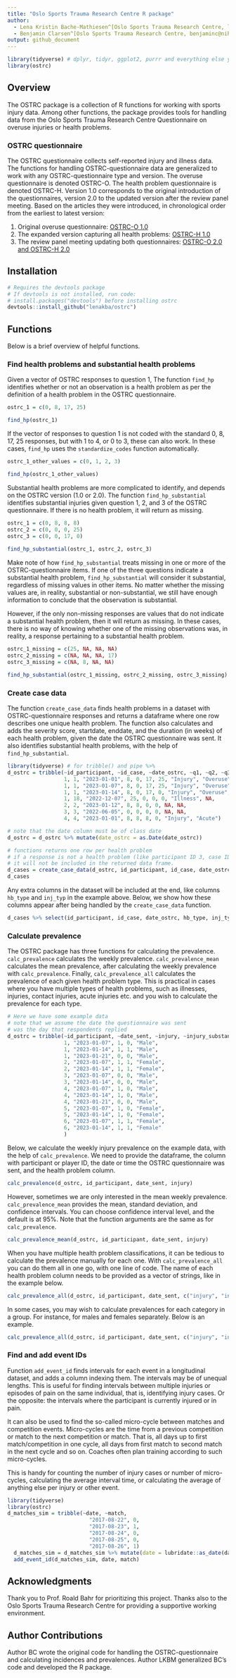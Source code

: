 ```yaml
---
title: "Oslo Sports Trauma Research Centre R package"
author:
  - Lena Kristin Bache-Mathiesen^[Oslo Sports Trauma Research Centre, lenakba22@gmail.com]
  - Benjamin Clarsen^[Oslo Sports Trauma Research Centre, benjaminc@nih.no]
output: github_document
---
```

```r
library(tidyverse) # dplyr, tidyr, ggplot2, purrr and everything else you need to survive
library(ostrc)
```

## Overview
The OSTRC package is a collection of R functions 
for working with sports injury data. Among other 
functions, the package provides tools for handling data from the 
Oslo Sports Trauma Research Centre 
Questionnaire on overuse injuries or health problems. 

### OSTRC questionnaire
The OSTRC questionnaire collects self-reported injury and illness data.   
The functions for handling OSTRC-questionnaire data are 
generalized to work with any OSTRC-questionnaire type and version.
The overuse questionnaire is denoted OSTRC-O. 
The health problem questionnaire is denoted OSTRC-H. 
Version 1.0 corresponds to the original introduction of the questionnaires, 
version 2.0 to the updated version after the review panel meeting.
Based on the articles they were introduced, 
in chronological order from the earliest to latest version:

<ol>
<li>Original overuse questionnaire: 
[OSTRC-O 1.0](doi.org/10.1136/bjsports-2012-091524)</li> 
<li>The expanded version capturing all health problems:
[OSTRC-H 1.0](doi.org/10.1136/bjsports-2012-092087)</li>
<li>The review panel meeting updating both questionnaires:
[OSTRC-O 2.0 and OSTRC-H 2.0](doi.org/10.1136/bjsports-2019-101337)</li>
</ol>

## Installation

```r
# Requires the devtools package
# If devtools is not installed, run code:
# install.packages("devtools") before installing ostrc
devtools::install_github("lenakba/ostrc")
```

## Functions
Below is a brief overview of helpful functions.

### Find health problems and substantial health problems

Given a vector of OSTRC responses to question 1, 
The function `find_hp` identifies whether or not an observation
is a health problem as per the definition of a health problem
in the OSTRC questionnaire. 

```r
ostrc_1 = c(0, 8, 17, 25)

find_hp(ostrc_1)
```

If the vector of responses to question 1 is not
coded with the standard 0, 8, 17, 25 responses,
but with 1 to 4, or 0 to 3, these can also work.
In these cases, `find_hp` uses the `standardize_codes` 
function automatically.

```r
ostrc_1_other_values = c(0, 1, 2, 3)

find_hp(ostrc_1_other_values)
```

Substantial health problems are more 
complicated to identify, and depends on
the OSTRC version (1.0 or 2.0). 
The function `find_hp_substantial`
identifies substantial injuries given 
question 1, 2, and 3 of the OSTRC questionnaire.
If there is no health problem, it will return as missing.

```r
ostrc_1 = c(0, 8, 8, 8)
ostrc_2 = c(0, 0, 0, 25)
ostrc_3 = c(0, 0, 17, 0)
   
find_hp_substantial(ostrc_1, ostrc_2, ostrc_3)
```

Make note of how `find_hp_substantial` treats missing in one
or more of the OSTRC-questionnaire items.
If one of the three questions indicate a substantial health problem,
`find_hp_substantial` will consider it substantial, 
regardless of missing values
in other items. No matter whether the missing values are, in reality,
substantial or non-substantial, we still have enough information
to conclude that the observation is substantial.

However, if the only non-missing responses
are values that do not indicate a substantial health problem,
then it will return as missing. In these cases, there is no way of knowing
whether one of the missing observations was, in reality,
a response pertaining to a substantial health problem.

```r
ostrc_1_missing = c(25, NA, NA, NA)
ostrc_2_missing = c(NA, NA, NA, 17)
ostrc_3_missing = c(NA, 8, NA, NA)

find_hp_substantial(ostrc_1_missing, ostrc_2_missing, ostrc_3_missing)
```

### Create case data

The function `create_case_data` finds 
health problems in a dataset with OSTRC-questionnaire responses
and returns a dataframe where one row describes one unique health problem.
The function also calculates and adds the severity score, startdate, enddate, 
and the duration (in weeks) of each health problem, 
given the date the OSTRC questionnaire was sent.
It also identifies substantial health problems, with the help of 
`find_hp_substantial`.

```r
library(tidyverse) # for tribble() and pipe %>% 
d_ostrc = tribble(~id_participant, ~id_case, ~date_ostrc, ~q1, ~q2, ~q3, ~q4, ~hb_type, ~inj_type,
                  1, 1, "2023-01-01", 8, 0, 17, 25, "Injury", "Overuse",
                  1, 1, "2023-01-07", 8, 0, 17, 25, "Injury", "Overuse",
                  1, 1, "2023-01-14", 8, 0, 17, 0, "Injury", "Overuse",
                  1, 18, "2022-12-07", 25, 0, 0, 0, "Illness", NA,
                  2, 2, "2023-01-12", 8, 8, 0, 0, NA, NA,
                  3, 3, "2022-06-05", 0, 0, 0, 0, NA, NA,
                  4, 4, "2023-01-01", 8, 8, 8, 0, "Injury", "Acute")

# note that the date column must be of class date
d_ostrc = d_ostrc %>% mutate(date_ostrc = as.Date(date_ostrc))

# functions returns one row per health problem
# if a response is not a health problem (like participant ID 3, case ID 3)
# it will not be included in the returned data frame.
d_cases = create_case_data(d_ostrc, id_participant, id_case, date_ostrc, q1, q2, q3, q4)
d_cases
```

Any extra columns in the dataset will be included at the end, 
like columns `hb_type` and `inj_typ` in the example above. Below,
we show how these columns appear after being handled by
the `create_case_data` function.

```r
d_cases %>% select(id_participant, id_case, date_ostrc, hb_type, inj_type)
```

### Calculate prevalence

The OSTRC package has three functions for calculating the prevalence. 
`calc_prevalence` calculates the weekly prevalence. `calc_prevalence_mean` 
calculates the mean prevalence, after calculating the weekly prevalence with `calc_prevalence`.
Finally, `calc_prevalence_all` calculates the prevalence of each given health problem type. 
This is practical in cases where you have multiple types of health problems, 
such as illnesses, injuries, contact injuries, acute injuries etc. 
and you wish to calculate the prevalence for each type.

```r
# Here we have some example data
# note that we assume the date the questionnaire was sent
# was the day that respondents replied
d_ostrc = tribble(~id_participant, ~date_sent, ~injury, ~injury_substantial, ~gender,
                  1, "2023-01-07", 1, 0, "Male",
                  1, "2023-01-14", 1, 1, "Male",
                  1, "2023-01-21", 0, 0, "Male",
                  2, "2023-01-07", 1, 1, "Female",
                  2, "2023-01-14", 1, 1, "Female",
                  3, "2023-01-07", 0, 0, "Male",
                  3, "2023-01-14", 0, 0, "Male",
                  4, "2023-01-07", 1, 0, "Male",
                  4, "2023-01-14", 1, 0, "Male",
                  4, "2023-01-21", 0, 0, "Male",
                  5, "2023-01-07", 1, 0, "Female",
                  5, "2023-01-14", 1, 0, "Female",
                  6, "2023-01-07", 1, 1, "Female",
                  6, "2023-01-14", 1, 1, "Female"
                  )
```

Below, we calculate the weekly injury prevalence on the example data, 
with the help of `calc_prevalence`. We need to provide the dataframe, 
the column with participant or player ID, 
the date or time the OSTRC questionnaire was sent, 
and the health problem column.

```r
calc_prevalence(d_ostrc, id_participant, date_sent, injury)
```

However, sometimes we are only interested in the mean weekly prevalence. 
`calc_prevalence_mean` provides the mean, standard deviation, and confidence intervals. 
You can choose confidence interval level, and the default is at 95%. 
Note that the function arguments are the same as for `calc_prevalence`. 

```r
calc_prevalence_mean(d_ostrc, id_participant, date_sent, injury)
```

When you have multiple health problem classifications, it can be
tedious to calculate the prevalence manually for each one. With 
`calc_prevalence_all` you can do them all in one go, with one line of code.
The name of each health problem column needs to be provided as a vector of strings, 
like in the example below.

```r
calc_prevalence_all(d_ostrc, id_participant, date_sent, c("injury", "injury_substantial"))
```

In some cases, you may wish to calculate prevalences for each category in a group. 
For instance, for males and females separately. Below is an example.

```r
calc_prevalence_all(d_ostrc, id_participant, date_sent, c("injury", "injury_substantial"), "gender")
```

### Find and add event IDs

Function `add_event_id` finds intervals for each event in a longitudinal dataset, and
adds a column indexing them. The intervals may be of unequal lengths. 
This is useful for finding intervals between multiple injuries or
episodes of pain on the same individual, that is, identifying injury cases. 
Or the opposite: the intervals where the participant is currently injured or in pain.

It can also be used to find the
so-called micro-cycle between matches and competition events. 
Micro-cycles are the time from a previous competition or match
to the next competition or match. That is,
all days up to first match/competition in one cycle,
all days from first match to second match in the next cycle and so on. 
Coaches often plan training according to such 
micro-cycles.

This is handy for counting the number of injury cases or number of micro-cycles,
calculating the average interval time, 
or calculating the average of anything else per injury or other event.   

```r
library(tidyverse)
library(ostrc)
d_matches_sim = tribble(~date, ~match,
                          "2017-08-22", 0,
                          "2017-08-23", 1,
                          "2017-08-24", 0,
                          "2017-08-25", 0,
                          "2017-08-26", 1)
  d_matches_sim = d_matches_sim %>% mutate(date = lubridate::as_date(date))
  add_event_id(d_matches_sim, date, match)
```

## Acknowledgments {.appendix}

Thank you to Prof. Roald Bahr for prioritizing this project. 
Thanks also to the Oslo Sports Trauma Research Centre 
for providing a supportive working environment.

## Author Contributions {.appendix}

Author BC wrote the original code for handling 
the OSTRC-questionnaire and calculating incidences and prevalences. 
Author LKBM generalized BC's code and developed the R package.
